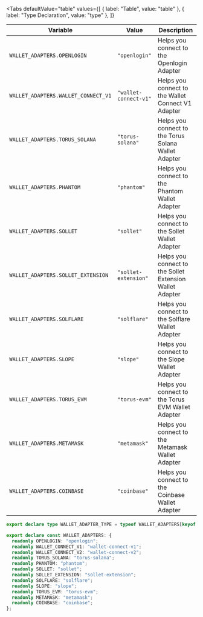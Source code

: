 
<Tabs
  defaultValue="table"
  values={[
    { label: "Table", value: "table" },
    { label: "Type Declaration", value: "type" },
  ]}
>

<TabItem value="table">

| Variable                            | Value                 | Description                                              |
| ----------------------------------- | --------------------- | -------------------------------------------------------- |
| `WALLET_ADAPTERS.OPENLOGIN`         | `"openlogin"`         | Helps you connect to the Openlogin Adapter               |
| `WALLET_ADAPTERS.WALLET_CONNECT_V1` | `"wallet-connect-v1"` | Helps you connect to the Wallet Connect V1 Adapter       |
| `WALLET_ADAPTERS.TORUS_SOLANA`      | `"torus-solana"`      | Helps you connect to the Torus Solana Wallet Adapter     |
| `WALLET_ADAPTERS.PHANTOM`           | `"phantom"`           | Helps you connect to the Phantom Wallet Adapter          |
| `WALLET_ADAPTERS.SOLLET`            | `"sollet"`            | Helps you connect to the Sollet Wallet Adapter           |
| `WALLET_ADAPTERS.SOLLET_EXTENSION`  | `"sollet-extension"`  | Helps you connect to the Sollet Extension Wallet Adapter |
| `WALLET_ADAPTERS.SOLFLARE`          | `"solflare"`          | Helps you connect to the Solflare Wallet Adapter         |
| `WALLET_ADAPTERS.SLOPE`             | `"slope"`             | Helps you connect to the Slope Wallet Adapter            |
| `WALLET_ADAPTERS.TORUS_EVM`         | `"torus-evm"`         | Helps you connect to the Torus EVM Wallet Adapter        |
| `WALLET_ADAPTERS.METAMASK`          | `"metamask"`          | Helps you connect to the Metamask Wallet Adapter         |
| `WALLET_ADAPTERS.COINBASE`          | `"coinbase"`          | Helps you connect to the Coinbase Wallet Adapter         |

</TabItem>

<TabItem value="type">

```ts
export declare type WALLET_ADAPTER_TYPE = typeof WALLET_ADAPTERS[keyof typeof WALLET_ADAPTERS];

export declare const WALLET_ADAPTERS: {
  readonly OPENLOGIN: "openlogin";
  readonly WALLET_CONNECT_V1: "wallet-connect-v1";
  readonly WALLET_CONNECT_V2: "wallet-connect-v2";
  readonly TORUS_SOLANA: "torus-solana";
  readonly PHANTOM: "phantom";
  readonly SOLLET: "sollet";
  readonly SOLLET_EXTENSION: "sollet-extension";
  readonly SOLFLARE: "solflare";
  readonly SLOPE: "slope";
  readonly TORUS_EVM: "torus-evm";
  readonly METAMASK: "metamask";
  readonly COINBASE: "coinbase";
};
```

</TabItem>

</Tabs>

